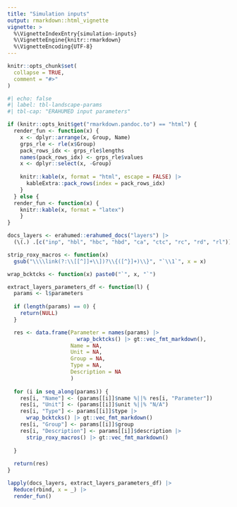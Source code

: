 ```yaml
---
title: "Simulation inputs"
output: rmarkdown::html_vignette
vignette: >
  %\VignetteIndexEntry{simulation-inputs}
  %\VignetteEngine{knitr::rmarkdown}
  %\VignetteEncoding{UTF-8}
---
```


```r
knitr::opts_chunk$set(
  collapse = TRUE,
  comment = "#>"
)
```

```r
#| echo: false
#| label: tbl-landscape-params
#| tbl-cap: "ERAHUMED input parameters"

if (knitr::opts_knit$get("rmarkdown.pandoc.to") == "html") {
  render_fun <- function(x) {
    x <- dplyr::arrange(x, Group, Name)
    grps_rle <- rle(x$Group)
    pack_rows_idx <- grps_rle$lengths
    names(pack_rows_idx) <- grps_rle$values
    x <- dplyr::select(x, -Group)
    
    knitr::kable(x, format = "html", escape = FALSE) |> 
      kableExtra::pack_rows(index = pack_rows_idx)
    }
  } else {
  render_fun <- function(x) {
    knitr::kable(x, format = "latex")
    }
}

docs_layers <- erahumed::erahumed_docs("layers") |>
  (\(.) .[c("inp", "hbl", "hbc", "hbd", "ca", "ctc", "rc", "rd", "rl")])()

strip_roxy_macros <- function(x) 
  gsub("\\\\link(?:\\[[^]]+\\])?\\{([^}]+)\\}", "`\\1`", x = x)

wrap_bcktcks <- function(x) paste0("`", x, "`")

extract_layers_parameters_df <- function(l) {
  params <- l$parameters
  
  if (length(params) == 0) {
    return(NULL)
  }

  res <- data.frame(Parameter = names(params) |> 
                      wrap_bcktcks() |> gt::vec_fmt_markdown(),
                    Name = NA,
                    Unit = NA,
                    Group = NA,
                    Type = NA, 
                    Description = NA
                    )
  
  for (i in seq_along(params)) {
    res[i, "Name"] <- (params[[i]]$name %||% res[i, "Parameter"])
    res[i, "Unit"] <- (params[[i]]$unit %||% "N/A")
    res[i, "Type"] <- params[[i]]$type |> 
      wrap_bcktcks() |> gt::vec_fmt_markdown()
    res[i, "Group"] <- params[[i]]$group
    res[i, "Description"] <- params[[i]]$description |> 
      strip_roxy_macros() |> gt::vec_fmt_markdown()
      
  }
  
  return(res)
}

lapply(docs_layers, extract_layers_parameters_df) |>
  Reduce(rbind, x = _) |>
  render_fun()
```

